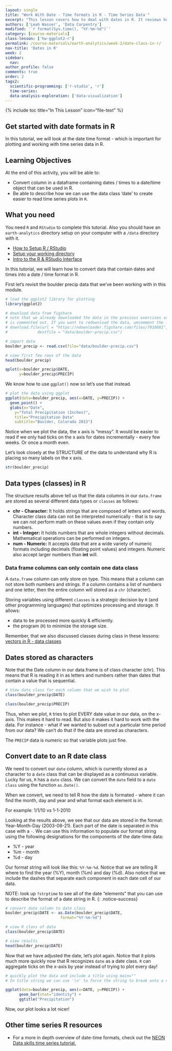 ```yaml
---
layout: single
title: "Work With Date - Time formats in R - Time Series Data "
excerpt: "This lesson covers how to deal with dates in R. It reviews how to apply the as.Date() function to a column containing date or data-time data. This function converts a field containing dates in a standard format, to a date class that R can understand and plot efficiently."
authors: ['Leah Wasser', 'Data Carpentry']
modified: '`r format(Sys.time(), "%Y-%m-%d")`'
category: [course-materials]
class-lesson: ['hw-ggplot2-r']
permalink: /course-materials/earth-analytics/week-2/date-class-in-r/
nav-title: 'Dates in R'
week: 2
sidebar:
  nav:
author_profile: false
comments: true
order: 2
tags2:
  scientific-programming: ['r-studio', 'r']
  time-series:
  data-analysis-exploration: ['data-visualization']
---
```


{% include toc title="In This Lesson" icon="file-text" %}

## Get started with date formats in R

In this tutorial, we will look at the date time format - which is important for
plotting and working with time series data in R.

<div class='notice--success' markdown="1">

## <i class="fa fa-graduation-cap" aria-hidden="true"></i> Learning Objectives

At the end of this activity, you will be able to:

* Convert column in a dataframe containing dates / times to a date/time object that can be used in R.
* Be able to describe how we can use the data class 'date' to create easier to read time series plots in `R`.

## <i class="fa fa-check-square-o fa-2" aria-hidden="true"></i> What you need

You need `R` and `RStudio` to complete this tutorial. Also you should have
an `earth-analytics` directory setup on your computer with a `/data`
directory with it.

* [How to Setup R / RStudio](/course-materials/earth-analytics/week-1/setup-r-rstudio/)
* [Setup your working directory](/course-materials/earth-analytics/week-1/setup-working-directory/)
* [Intro to the R & RStudio Interface](/course-materials/earth-analytics/week-1/intro-to-r-and-rstudio)

</div>


In this tutorial, we will learn how to convert data that contain dates and times
into a date / time format in R.

First let's revisit the boulder precip data that we've been working with in
this module.

```r
# load the ggplot2 library for plotting
library(ggplot2)

# download data from figshare
# note that we already downloaded the data in the previous exercises so this line
# is commented out. If you want to redownload the data, umcomment the line below.
# download.file(url = "https://ndownloader.figshare.com/files/7010681",
#             destfile = "data/boulder-precip.csv")

# import data
boulder_precip <- read.csv(file="data/boulder-precip.csv")

# view first few rows of the data
head(boulder_precip)

qplot(x=boulder_precip$DATE,
      y=boulder_precip$PRECIP)
```

We know how to use `ggplot()` now so let's use that instead.

```r
# plot the data using ggplot
ggplot(data=boulder_precip, aes(x=DATE, y=PRECIP)) +
  geom_point() +
  glabs(x="Date",
    y="Total Precipitation (Inches)",
    title="Precipitation Data"
    subtitle="Boulder, Colorado 2013")

```

Notice when we plot the data, the x axis is "messy". It would be easier to read
if we only had ticks on the x axis for dates incrementally - every few weeks. Or
once a month even.

Let's look closely at the STRUCTURE of the data to understand why R is placing
so many labels on the x axis.


```r
str(boulder_precip)

```


## Data types (classes) in R

The structure results above tell us that the data columns in our `data.frame`
are stored as several different data types or `classes` as follows:

* **chr - Character:** It holds strings that are composed of letters and
words. Character class data can not be interpreted numerically - that is to say
we can not perform math on these values even if they contain only numbers.
* **int - Integer:**  It holds numbers that are whole integers without decimals.
Mathematical operations can be performed on integers.
* **num - Numeric:**  It accepts data that are a wide variety of numeric formats
including decimals (floating point values) and integers. Numeric also accept
larger numbers than **int** will.

### Data frame columns can only contain one data class

A `data.frame` column can only store on type. This means that a column can not
store both numbers and strings. If a column contains a list of numbers and one
letter, then the entire column will stored as a `chr` (character).

Storing
variables using different `classes` is a strategic decision by `R` (and
other programming languages) that optimizes processing and storage. It allows:

* data to be processed more quickly & efficiently.
* the program (`R`) to minimize the storage size.

Remember, that we also discussed classes during class in these lessons: [vectors in R - data classes](/course-materials/earth-analytics/week-2/work-with-data-types-r/)

## Dates stored as characters
Note that the Date column in our data.frame is of class character (chr). This
means that R  is reading it in as letters and numbers rather than dates that
contain a value that is sequential.

```r
# View data class for each column that we wish to plot
class(boulder_precip$DATE)

class(boulder_precip$PRECIP)

```

Thus, when we plot, `R` tries to plot EVERY date value in our data, on
the x-axis. This makes it hard to read. But also it makes it hard to work with
the data. For instance - what if we wanted to subset out a particular time period
from our data? We can't do that if the data are stored as characters.

The `PRECIP` data is numeric so that variable plots just fine.

## Convert date to an R date class

We need to convert our `date` column, which is currently stored as a character
to a `date` class that can be displayed as a continuous variable. Lucky
for us, `R` has a `date` class. We can convert the `date` field to a `date class`
using the function `as.Date()`.

When we convert, we need to tell R how the date is formated - where it can find
the month, day and year and what format each element is in.

For example: 1/1/10 vs 1-1-2010

Looking at the results above, we see that our data are stored in the format:
Year-Month-Day (2003-08-21). Each part of the date is separated in this case with
a `-`. We can use this information to populate our format
string using the following designations for the components of the date-time data:

* %Y - year
* %m - month
* %d - day

Our format string will look like this: `%Y-%m-%d`. Notice that we are telling
R where to find the year (%Y), month (%m) and day (%d). Also notice that we
include the dashes that separate each component in each date cell of our data.

NOTE: look up `?strptime` to see all of the date "elements" that you can use to
describe the format of a date string in R.
{: .notice--success}


```r
# convert date column to date class
boulder_precip$DATE <- as.Date(boulder_precip$DATE,
                        format="%Y-%m-%d")

# view R class of data
class(boulder_precip$DATE)

# view results
head(boulder_precip$DATE)
```

Now that we have adjusted the date, let's plot again. Notice that it plots
much more quickly now that R recognizes `date` as a date class. `R` can
aggregate ticks on the x-axis by year instead of trying to plot every day!

```r
# quickly plot the data and include a title using main=""
# In title string we can use '\n' to force the string to break onto a new line

ggplot(data=boulder_precip, aes(x=DATE, y=PRECIP)) +
      geom_bar(stat="identity") +
      ggtitle("Precipitation")

```


Now, our plot looks a lot nicer!

<div class="notice--info" markdown="1">

## Other time series R resources
* For a more in depth overview of date-time formats, check out the
<a href="http://neondataskills.org/R/time-series-convert-date-time-class-POSIX/" target="_blank">NEON Data skills time series tutorial.</a>
</div>
